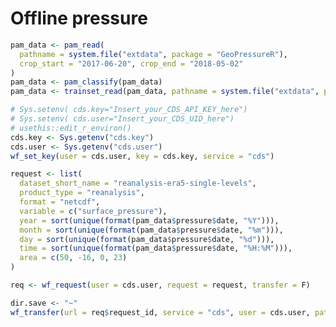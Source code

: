 # Offline pressure

```r
pam_data <- pam_read(
  pathname = system.file("extdata", package = "GeoPressureR"),
  crop_start = "2017-06-20", crop_end = "2018-05-02"
)
pam_data <- pam_classify(pam_data)
pam_data <- trainset_read(pam_data, pathname = system.file("extdata", package = "GeoPressureR"))
```


```r
# Sys.setenv( cds.key="Insert_your_CDS_API_KEY_here")
# Sys.setenv( cds.user="Insert_your_CDS_UID_here")
# usethis::edit_r_environ()
cds.key <- Sys.getenv("cds.key")
cds.user <- Sys.getenv("cds.user")
wf_set_key(user = cds.user, key = cds.key, service = "cds")
```



```r
request <- list(
  dataset_short_name = "reanalysis-era5-single-levels",
  product_type = "reanalysis",
  format = "netcdf",
  variable = c("surface_pressure"),
  year = sort(unique(format(pam_data$pressure$date, "%Y"))),
  month = sort(unique(format(pam_data$pressure$date, "%m"))),
  day = sort(unique(format(pam_data$pressure$date, "%d"))),
  time = sort(unique(format(pam_data$pressure$date, "%H:%M"))),
  area = c(50, -16, 0, 23)
)
```

```r
req <- wf_request(user = cds.user, request = request, transfer = F)
```
```r
dir.save <- "~"
wf_transfer(url = req$request_id, service = "cds", user = cds.user, path = dir.save, filename = filename)
```

```r

```
